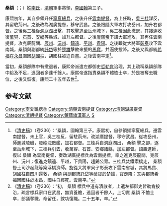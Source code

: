 {{Otheruses|桑額|other=同名或類似名的其它條目描述}}

'''桑額'''（{{lang-mnc|ᠰᠠᠩᡤᡝ|v=sangge}}；{{bd|？||1686年|catIdx=}}）姓[[李氏|李氏]]，[[清朝|清朝]]軍事將領，[[李國翰|李國翰]]第三子。

康熙初年，其自參領升任[[寧夏|寧夏]][[總兵|總兵]]，之後升任[[雲南|雲南]][[提督|提督]]，為上任時，[[吳三桂|吳三桂]]謀反，其留駐荊州。之後改為湖廣提督，移守武昌。之後跟隨大軍攻打攻岳州，加升右都督。之後吳三桂從[[洞庭湖|洞庭湖]]出擊，其攻擊追至岳州城下，吳三桂因此撤退，其接連收復[[萬容|萬容]]、[[石首市|石首]]、[[安鄉|安鄉]]等縣城，加升左都督。之後[[康熙帝|康熙帝]]下詔大軍進攻，其再任雲南提督，攻克辰龍關、[[辰州府|辰州]]、[[沅州府|沅州]]、[[镇远县|鎮遠]]、[[平越府|平越]]、[[貴陽府|貴陽]]。之後跟從大將軍[[彰泰(清朝)|彰泰]]攻下雲南城，桑額與副都統[[託岱|託岱]]等於[[楚雄府|楚雄]]擊敗來援的[[馬寶|馬寶]]，并逼使投降。之後又與都統[[希福_(他塔喇氏)|希福]]在[[永昌县|永昌]]圍困[[胡國柱|胡國柱]]，胡國柱被迫自盡。之後雲南平定<ref>《[[清史稿|清史稿]]》（卷236）：“桑額，國翰第三子。康熙初，自參領擢寧夏總兵。遷雲南提督，未上官，吳三桂反，留駐荊州。改湖廣提督，移守武昌。從攻岳州，師進城陵磯，發砲沈敵艦，加右都督。三桂兵自洞庭湖出， 桑額 擊之卻，逐至岳州城下，三桂兵引去，收萬容、石首、安鄉諸縣，加左都督。詔趣進師，復以 桑額 為雲南提督，奏改湖廣提標兵為雲南提標，率之進克辰龍關，克辰州、沅州；復進克鎮遠、平越，下貴陽，趨鷄公背。三桂兵焚鐵索橋走， 桑額 督土司沙起龍等築浮橋濟師。旋從大將軍貝子彰泰攻下雲南省城，其將馬寶、胡國柱自四川還救， 桑額 與副都統託岱等破寶於楚雄，寶走降；又與都統希福困國柱於永昌，國柱自經死。雲南平。”</ref>。

當初，桑額部隊中有撤退者，康熙帝派遣左都御史[[哲勒肯|哲勒肯]]治理，其上疏稱桑額部隊中給及不足，逃回者多達千餘人。康熙帝遂指責桑額不體恤士卒，於是被奪去職位，之後又恢復。康熙二十五年去世<ref>《[[清史稿|清史稿]]》（卷236）：“初， 桑額 標兵中道有潰散者，上遣左都御史哲勒肯按治，疏言標兵家口在武昌，無資養贍，逃回者千餘人。上切責 桑額 不恤士卒，部議奪職，命留任，敘功復職。二十五年，卒。”</ref>。

==参考文献==
{{reflist}}
{{清朝官员小作品}}
{{DEFAULTSORT:S}}
[[Category:寧夏鎮總兵|Category:寧夏鎮總兵]]
[[Category:清朝雲南提督|Category:清朝雲南提督]]
[[Category:清朝湖廣提督|Category:清朝湖廣提督]]
[[Category:清朝提督|Category:清朝提督]]
[[Category:鑲藍旗漢軍人|Category:鑲藍旗漢軍人]]
[[Category:李姓|S]]